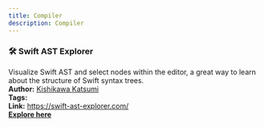 ```yaml
---
title: Compiler
description: Compiler
---
```

### 🛠️ **Swift AST Explorer**

Visualize Swift AST and select nodes within the editor, a great way to learn about the structure of Swift syntax trees.  
**Author:** [Kishikawa Katsumi](https://hachyderm.io/@kishikawakatsumi)  
**Tags:**  
**Link:** https://swift-ast-explorer.com/  
[**Explore here**](https://swift-ast-explorer.com/)  
